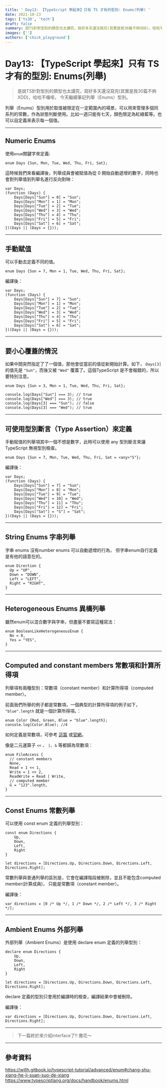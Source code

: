 ```yaml
---
title: ' Day13: 【TypeScript 學起來】只有 TS 才有的型別: Enums(列舉) '
date: 2021-10-23
tags: ['ts30', 'tech']
draft: false
summary: 說TS針對型別的類型也太講究，寫好多天還沒寫完(其實是我30篇不夠XDD)，哈哈不囉嗦， 今天繼續筆記列舉（Enums）型別。
images: ['']
authors: ['chick_playground']
---
```


# Day13: 【TypeScript 學起來】只有 TS 才有的型別: Enums(列舉)

> 是說TS針對型別的類型也太講究，寫好多天還沒寫完(其實是我30篇不夠XDD)，哈哈不囉嗦， 今天繼續筆記列舉（Enums）型別。

列舉（Enums）型別用於取值被限定在一定範圍內的場景，可以用來管理多個同系列的常數，作為狀態判斷使用。比如一週只能有七天，顏色限定為紅綠藍等。也可以自定義來表示每一個值。

---

## Numeric Enums

使用`enum`關鍵字來定義:

```typescript=
enum Days {Sun, Mon, Tue, Wed, Thu, Fri, Sat};
```

這時候我們來看編譯後，列舉成員會被賦值為從 0 開始自動遞增的數字，同時也會對列舉值到列舉名進行反向對映：

```javascript=
var Days;
(function (Days) {
    Days[Days["Sun"] = 0] = "Sun";
    Days[Days["Mon"] = 1] = "Mon";
    Days[Days["Tue"] = 2] = "Tue";
    Days[Days["Wed"] = 3] = "Wed";
    Days[Days["Thu"] = 4] = "Thu";
    Days[Days["Fri"] = 5] = "Fri";
    Days[Days["Sat"] = 6] = "Sat";
})(Days || (Days = {}));
```

---

## 手動賦值

可以手動去定義不同的值。

```typescript=
enum Days {Sun = 7, Mon = 1, Tue, Wed, Thu, Fri, Sat};
```

編譯後：

```javascript=
var Days;
(function (Days) {
    Days[Days["Sun"] = 7] = "Sun";
    Days[Days["Mon"] = 1] = "Mon";
    Days[Days["Tue"] = 2] = "Tue";
    Days[Days["Wed"] = 3] = "Wed";
    Days[Days["Thu"] = 4] = "Thu";
    Days[Days["Fri"] = 5] = "Fri";
    Days[Days["Sat"] = 6] = "Sat";
})(Days || (Days = {}));
```

---

## 要小心覆蓋的情況

如果中間突然指定了了一個值，那他會從當前的值從新開始計算。如下， `Days[3]` 的值先是 `"Sun"`，而後又被 `"Wed"` 覆蓋了。這個TypeScript 是不會報錯的，所以要特別注意。

```typescript=
enum Days {Sun = 3, Mon = 1, Tue, Wed, Thu, Fri, Sat};

console.log(Days["Sun"] === 3); // true
console.log(Days["Wed"] === 3); // true
console.log(Days[3] === "Sun"); // false
console.log(Days[3] === "Wed"); // true
```

---

## 可使用型別斷言（Type Assertion）來定義

手動賦值的列舉項其中一個不想是數字，此時可以使用 any 型別斷言來讓TypeScript 無視型別檢查。

```typescript=
enum Days {Sun = 7, Mon, Tue, Wed, Thu, Fri, Sat = <any>"S"};
```

編譯後：

```javascript=
var Days;
(function (Days) {
    Days[Days["Sun"] = 7] = "Sun";
    Days[Days["Mon"] = 8] = "Mon";
    Days[Days["Tue"] = 9] = "Tue";
    Days[Days["Wed"] = 10] = "Wed";
    Days[Days["Thu"] = 11] = "Thu";
    Days[Days["Fri"] = 12] = "Fri";
    Days[Days["Sat"] = "S"] = "Sat";
})(Days || (Days = {}));
```

---

## String Enums 字串列舉

字串 enums 沒有number enums 可以自動遞增的行為， 但字串enum自行定義是有他的語意在的。

```typescript=
enum Direction {
  Up = "UP",
  Down = "DOWN",
  Left = "LEFT",
  Right = "RIGHT",
}
```

---

## Heterogeneous Enums 異構列舉

雖然enum可以混合數字與字串，但盡量不要寫這種寫法：

```typescript=
enum BooleanLikeHeterogeneousEnum {
  No = 0,
  Yes = "YES",
}
```

---

## Computed and constant members 常數項和計算所得項

列舉項有兩種型別：常數項（constant member）和計算所得項（computed member）。

前面我們所舉的例子都是常數項，一個典型的計算所得項的例子如下，` "blue".length` 就是一個計算所得項。：

```typescript=
enum Color {Red, Green, Blue = "blue".length};
console.log(Color.Blue); //4
```

如何定義是常數項，可參考 [這篇](https://https://willh.gitbook.io/typescript-tutorial/advanced/enum#chang-shu-xiang-he-ji-suan-suo-de-xiang) 或[官網](https://www.typescriptlang.org/docs/handbook/enums.html#computed-and-constant-members)。

像是二元運算子 `<<` 、 `|`、`&` 等都歸為常數項：

```typescript=
enum FileAccess {
  // constant members
  None,
  Read = 1 << 1,
  Write = 1 << 2,
  ReadWrite = Read | Write,
  // computed member
  G = "123".length,
}
```

---

## Const Enums 常數列舉

可以使用 const enum 定義的列舉型別：

```typescript=
const enum Directions {
    Up,
    Down,
    Left,
    Right
}

let directions = [Directions.Up, Directions.Down, Directions.Left, Directions.Right];
```

常數列舉與普通列舉的區別是，它會在編譯階段被刪除，並且不能包含computed member(計算成員)， 只能是常數項（constant member）。

編譯後：

```javascript=
var directions = [0 /* Up */, 1 /* Down */, 2 /* Left */, 3 /* Right */];
```

---

## Ambient Enums 外部列舉

外部列舉（Ambient Enums）是使用 declare enum 定義的列舉型別：

```typescript=
declare enum Directions {
    Up,
    Down,
    Left,
    Right
}

let directions = [Directions.Up, Directions.Down, Directions.Left, Directions.Right];
```

declare 定義的型別只會用於編譯時的檢查，編譯結果中會被刪除。

編譯後：

```javascript=
var directions = [Directions.Up, Directions.Down, Directions.Left, Directions.Right];
```

---

> 下一篇終於來介紹interface了!! 撒花～

---

## 參考資料

https://willh.gitbook.io/typescript-tutorial/advanced/enum#chang-shu-xiang-he-ji-suan-suo-de-xiang
https://www.typescriptlang.org/docs/handbook/enums.html
